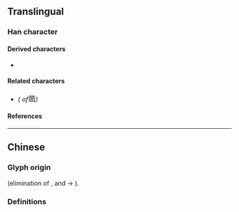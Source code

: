 {{also|鑿}}
{{character info}}
==Translingual==

===Han character===
{{Han char|rn=17|rad=凵|as=10|sn=12|four=32772|canj=TCTU|ids=⿱业⿶凵𢆉}}

====Derived characters====
* {{l|mul|[[𨬭]], [[𥽦]], [[𦦹]], [[𨯳]]}}

====Related characters====
* {{l|mul|[[鑿]]}} ''({{w|Traditional Chinese|Traditional form}} of ''<big>凿</big>'')''

====References====
{{Han ref|kx=0135.211|hdz=10310.020|uh=51FF}}

----

==Chinese==

===Glyph origin===
{{Han simp|鑿}} (elimination of {{l|zh|殳}}, {{l|zh|金}} and {{l|zh|臼}} → {{l|zh|凵}}).

===Definitions===
{{zh-see|鑿}}